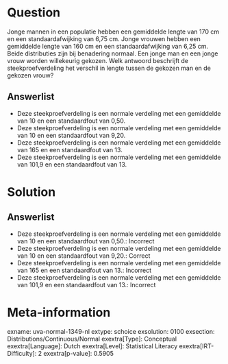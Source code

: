 Question
========

Jonge mannen in een populatie hebben een gemiddelde lengte van 170 cm en
een standaardafwijking van 6,75 cm. Jonge vrouwen hebben een gemiddelde
lengte van 160 cm en een standaardafwijking van 6,25 cm. Beide
distributies zijn bij benadering normaal. Een jonge man en een jonge
vrouw worden willekeurig gekozen. Welk antwoord beschrijft de
steekproefverdeling het verschil in lengte tussen de gekozen man en de
gekozen vrouw?

Answerlist
----------

* Deze steekproefverdeling is een normale verdeling met een gemiddelde van 10 en een standaardfout van 0,50.
* Deze steekproefverdeling is een normale verdeling met een gemiddelde van 10 en een standaardfout van 9,20.
* Deze steekproefverdeling is een normale verdeling met een gemiddelde van 165 en een standaardfout van 13.
* Deze steekproefverdeling is een normale verdeling met een gemiddelde van 101,9 en een standaardfout van 13.

Solution
========

Answerlist
----------

* Deze steekproefverdeling is een normale verdeling met een gemiddelde van 10 en een standaardfout van 0,50.: Incorrect
* Deze steekproefverdeling is een normale verdeling met een gemiddelde van 10 en een standaardfout van 9,20.: Correct
* Deze steekproefverdeling is een normale verdeling met een gemiddelde van 165 en een standaardfout van 13.: Incorrect
* Deze steekproefverdeling is een normale verdeling met een gemiddelde van 101,9 en een standaardfout van 13.: Incorrect

Meta-information
================
exname: uva-normal-1349-nl
extype: schoice
exsolution: 0100
exsection: Distributions/Continuous/Normal
exextra[Type]: Conceptual
exextra[Language]: Dutch
exextra[Level]: Statistical Literacy
exextra[IRT-Difficulty]: 2
exextra[p-value]: 0.5905
